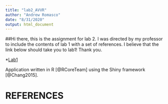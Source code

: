 ```yaml
---
title: "lab2_AVVR"
author: "Andrew Romasco"
date: "8/31/2020"
output: html_document
---
```


##Hi there, this is the assignment for lab 2. I was directed by my professor to include the contents of lab 1 with a set of references. I believe that the link below should take you to lab1! Thank you.

*[Lab1](Lab1/lab1_AVVR.html)


Application written in R [@RCoreTeam] using the Shiny framework [@Chang2015].

# REFERENCES
